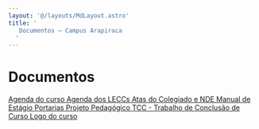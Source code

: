 ```yaml
---
layout: '@/layouts/MdLayout.astro'
title: '
   Documentos — Campus Arapiraca
  '
---
```






Documentos
==========










<a class="buttonItem" href="https://arapiraca.ufal.br/graduacao/ciencia-da-computacao/documentos/agenda">
 <span>
  Agenda do curso
 </span>
</a>



<a class="buttonItem" href="/cpt/documentos/agenda-dos-leccs">
 <span>
  Agenda dos LECCs
 </span>
</a>



<a class="buttonItem" href="/cpt/documentos/atas-do-colegiado-e-nde">
 <span>
  Atas do Colegiado e NDE
 </span>
</a>



<a class="buttonItem" href="/cpt/documentos/manual_estagio.pdf/view">
 <span>
  Manual de Estágio
 </span>
</a>



<a class="buttonItem" href="/cpt/documentos/portarias">
 <span>
  Portarias
 </span>
</a>



<a class="buttonItem" href="/cpt/documentos/projeto-pedagogico">
 <span>
  Projeto Pedagógico
 </span>
</a>



<a class="buttonItem" href="/cpt/documentos/tcc">
 <span>
  TCC - Trabalho de Conclusão de Curso
 </span>
</a>



<a class="buttonItem" href="/cpt/documentos/logo-do-curso">
 <span>
  Logo do curso
 </span>
</a>













